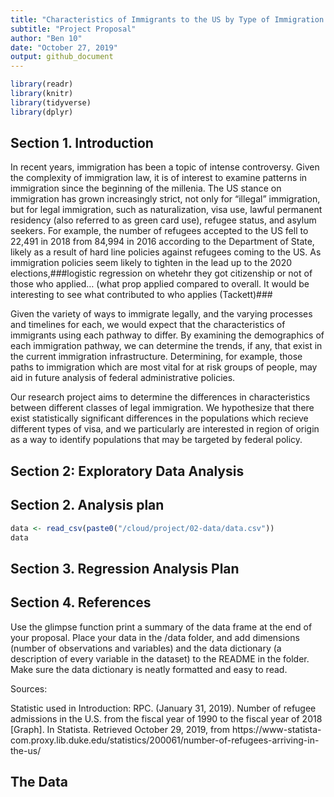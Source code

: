 ```yaml
---
title: "Characteristics of Immigrants to the US by Type of Immigration Status"
subtitle: "Project Proposal"
author: "Ben 10"
date: "October 27, 2019"
output: github_document
---
```


```r
library(readr)
library(knitr)
library(tidyverse)
library(dplyr)
```

## Section 1. Introduction
In recent years, immigration has been a topic of intense controversy. Given the complexity of immigration law, it is of interest to examine patterns in immigration since the beginning of the millenia. The US stance on immigration has grown increasingly strict, not only for "illegal" immigration, but for legal immigration, such as naturalization, visa use, lawful permanent residency (also referred to as green card use), refugee status, and asylum seekers. For example, the number of refugees accepted to the US fell to 22,491 in 2018 from 84,994 in 2016 according to the Department of State, likely as a result of hard line policies against refugees coming to the US. As immigration policies seem likely to tighten in the lead up to the 2020 elections,###logistic regression on whetehr they got citizenship or not of those who applied... (what prop applied compared to overall. It would be interesting to see what contributed to who applies (Tackett)###

Given the variety of ways to immigrate legally, and the varying processes and timelines for each, we would expect that the characteristics of immigrants using each pathway to differ. By examining the demographics of each immigration pathway, we can determine the trends, if any, that exist in the current immigration infrastructure. Determining, for example, those paths to immigration which are most vital for at risk groups of people, may aid in future analysis of federal administrative policies. 

Our research project aims to determine the differences in characteristics between different classes of legal immigration. We hypothesize that there exist statistically significant differences in the populations which recieve different types of visa, and we particularly are interested in region of origin as a way to identify populations that may be targeted by federal policy. 

## Section 2: Exploratory Data Analysis



## Section 2. Analysis plan

```r
data <- read_csv(paste0("/cloud/project/02-data/data.csv"))
data
```



## Section 3. Regression Analysis Plan

## Section 4. References

Use the glimpse function print a summary of the data frame at the end of your proposal.
Place your data in the /data folder, and add dimensions (number of observations and variables) and the data dictionary (a description of every variable in the dataset) to the README in the folder. Make sure the data dictionary is neatly formatted and easy to read.

Sources:

Statistic used in Introduction:
RPC. (January 31, 2019). Number of refugee admissions in the U.S. from the fiscal year of 1990 to the fiscal year of 2018 [Graph]. In Statista. Retrieved October 29, 2019, from https://www-statista-com.proxy.lib.duke.edu/statistics/200061/number-of-refugees-arriving-in-the-us/

## The Data